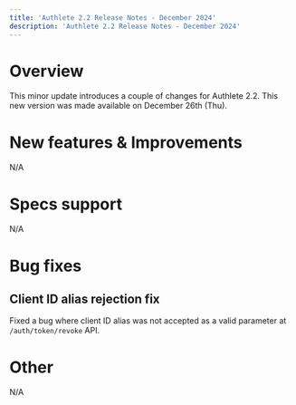 ```yaml
---
title: 'Authlete 2.2 Release Notes - December 2024'
description: 'Authlete 2.2 Release Notes - December 2024'
---
```


# Overview

This minor update introduces a couple of changes for Authlete 2.2.
This new version was made available on December 26th (Thu).

# New features & Improvements

N/A

# Specs support

N/A

# Bug fixes

## Client ID alias rejection fix

Fixed a bug where client ID alias was not accepted as a valid parameter at `/auth/token/revoke` API.

# Other

N/A
